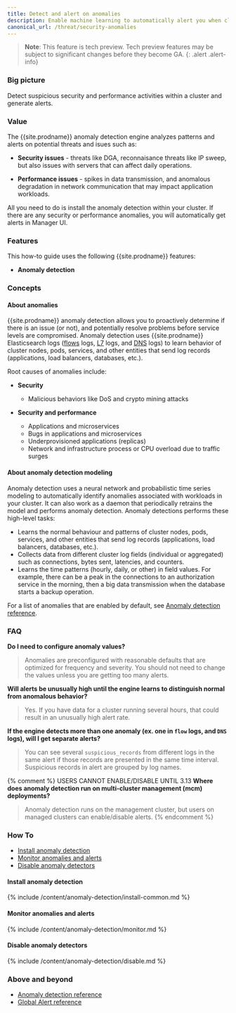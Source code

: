 ```yaml
---
title: Detect and alert on anomalies
description: Enable machine learning to automatically alert you when clusters have security and performance issues. 
canonical_url: /threat/security-anomalies
---
```


>**Note**: This feature is tech preview. Tech preview features may be subject to significant changes before they become GA.
{: .alert .alert-info}

### Big picture

Detect suspicious security and performance activities within a cluster and generate alerts. 

### Value

The {{site.prodname}} anomaly detection engine analyzes patterns and alerts on potential 
threats and isues such as:

- **Security issues** - threats like DGA, reconnaisance threats like IP sweep, but also issues with servers that can affect daily operations. 

- **Performance issues** - spikes in data transmission, and anomalous degradation in network communication that may impact application workloads.

All you need to do is install the anomaly detection within your cluster. If there are any security or performance anomalies, you will automatically get alerts in Manager UI.

### Features

This how-to guide uses the following {{site.prodname}} features:
- **Anomaly detection**

### Concepts 

#### About anomalies

{{site.prodname}} anomaly detection allows you to proactively determine if there is an issue (or not), and potentially resolve problems before service levels are compromised. Anomaly detection uses {{site.prodname}} Elasticsearch logs ([flows]({{site.baseurl}}/visibility/elastic/flow) logs, [L7]({{site.baseurl}}/visibility/elastic/l7) logs, and [DNS]({{site.baseurl}}/visibility/elastic/dns) logs) to learn behavior of cluster nodes, pods, services, and other entities that send log records (applications, load balancers, databases, etc.).

Root causes of anomalies include:
  
- **Security**
  - Malicious behaviors like DoS and crypto mining attacks

- **Security and performance**

  - Applications and microservices
  - Bugs in applications and microservices
  - Underprovisioned applications (replicas)
  - Network and infrastructure process or CPU overload due to traffic surges 

#### About anomaly detection modeling

Anomaly detection uses a neural network and probabilistic time series modeling to automatically 
identify anomalies associated with workloads in your cluster. It can also work as a daemon that 
periodically retrains the model and performs anomaly detection. Anomaly detections performs these 
high-level tasks:

- Learns the normal behaviour and patterns of cluster nodes, pods, services, and other entities that send log records 
(applications, load balancers, databases, etc.).
- Collects data from different cluster log fields (individual or aggregated) such as connections, 
bytes sent, latencies, and counters.
- Learns the time patterns (hourly, daily, or other) in field values. For example, there can be a peak 
in the connections to an authorization service in the morning, then a big data transmission when 
the database starts a backup operation.

For a list of anomalies that are enabled by default, see [Anomaly detection reference]({{site.baseurl}}/reference/anomaly-detection/all-jobs-envars).

### FAQ

**Do I need to configure anomaly values?**

>Anomalies are preconfigured with reasonable defaults that are optimized for frequency and severity. You should not need to change the values unless you are getting too many alerts.  

**Will alerts be unusually high until the engine learns to distinguish normal from anomalous behavior?**

>Yes. If you have data for a cluster running several hours, that could result in an unusually high alert rate.

**If the engine detects more than one anomaly (ex. one in `flow` logs, and `DNS` logs), will I get separate alerts?**

>You can see several `suspicious_records` from different logs in the same alert if those records are presented in 
> the same time interval. Suspicious records in alert are grouped by log names.

{% comment %} 
USERS CANNOT ENABLE/DISABLE UNTIL 3.13
**Where does anomaly detection run on multi-cluster management (mcm) deployments?**
>Anomaly detection runs on the management cluster, but users on managed clusters can enable/disable alerts.
{% endcomment %} 

### How To

- [Install anomaly detection](#install-anomaly-detection)
- [Monitor anomalies and alerts](#monitor-anomalies-and-alerts)
- [Disable anomaly detectors](#disable-anomaly-detectors)

#### Install anomaly detection

{% include /content/anomaly-detection/install-common.md %}

#### Monitor anomalies and alerts

{% include /content/anomaly-detection/monitor.md %}

#### Disable anomaly detectors

{% include /content/anomaly-detection/disable.md %}

### Above and beyond

- [Anomaly detection reference]({{site.baseurl}}/reference/anomaly-detection/all-jobs-envars)
- [Global Alert reference]({{site.baseurl}}/reference/resources/globalalert)

